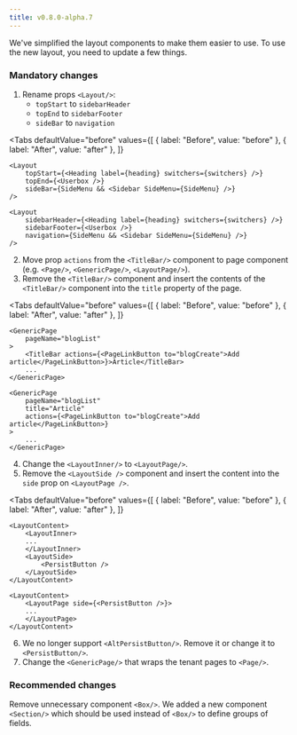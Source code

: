 ```yaml
---
title: v0.8.0-alpha.7
---
```



We've simplified the layout components to make them easier to use. To use the new layout, you need to update a few things.

### Mandatory changes

<!-- 1. Change `<LayoutContent/>` to `<Layout/>`.  -->
1. Rename props `<Layout/>`:
	- `topStart` to `sidebarHeader`
	- `topEnd` to `sidebarFooter`
	- `sideBar` to `navigation`

<Tabs
  defaultValue="before"
  values={[
    { label: "Before", value: "before" },
    { label: "After", value: "after" },
  ]}
>
  <TabItem value="before">

```tsx title="Step 1"
<Layout
	topStart={<Heading label={heading} switchers={switchers} />}
	topEnd={<Userbox />}
	sideBar={SideMenu && <Sidebar SideMenu={SideMenu} />}
/>
```

  </TabItem>
  <TabItem value="after">

```tsx title="Step 1"
<Layout
	sidebarHeader={<Heading label={heading} switchers={switchers} />}
	sidebarFooter={<Userbox />}
	navigation={SideMenu && <Sidebar SideMenu={SideMenu} />}
/>
```

  </TabItem>

</Tabs>

2. Move prop `actions` from the `<TitleBar/>` component to page component (e.g. `<Page/>`, `<GenericPage/>`, `<LayoutPage/>`).
3. Remove the `<TitleBar/>` component and insert the contents of the `<TitleBar/>` component into the `title` property of the page.

<Tabs
  defaultValue="before"
  values={[
    { label: "Before", value: "before" },
    { label: "After", value: "after" },
  ]}
>
  <TabItem value="before">

```tsx title="Steps 2 and 3"
<GenericPage 
	pageName="blogList"
>
	<TitleBar actions={<PageLinkButton to="blogCreate">Add article</PageLinkButton>}>Article</TitleBar>
	...
</GenericPage>
```

  </TabItem>
  <TabItem value="after">

```tsx title="Steps 2 and 3"
<GenericPage 
	pageName="blogList"
	title="Article"
	actions={<PageLinkButton to="blogCreate">Add article</PageLinkButton>}
>
	...
</GenericPage>
```

  </TabItem>

</Tabs>

4. Change the `<LayoutInner/>` to `<LayoutPage/>`.
5. Remove the `<LayoutSide />` component and insert the content into the `side` prop on `<LayoutPage />`.

<Tabs
  defaultValue="before"
  values={[
    { label: "Before", value: "before" },
    { label: "After", value: "after" },
  ]}
>
  <TabItem value="before">

```tsx title="Steps 4, 5"
<LayoutContent>
	<LayoutInner>
	...
	</LayoutInner>
	<LayoutSide>
		<PersistButton />
	</LayoutSide>
</LayoutContent>
```

  </TabItem>
  <TabItem value="after">

```tsx title="Steps 4, 5"
<LayoutContent>
	<LayoutPage side={<PersistButton />}>
	...
	</LayoutPage>
</LayoutContent>
```

  </TabItem>

</Tabs>

6. We no longer support `<AltPersistButton/>`. Remove it or change it to `<PersistButton/>`.
7. Change the `<GenericPage/>` that wraps the tenant pages to `<Page/>`.

### Recommended changes

Remove unnecessary component `<Box/>`.  We added a new component `<Section/>` which should be used instead of `<Box/>` to define groups of fields.
